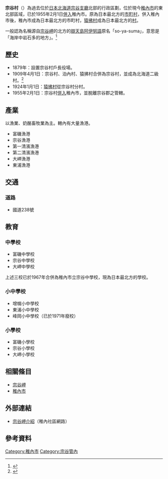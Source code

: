 {{Otheruses|宗谷|subject=過去位於北海道宗谷支廳的一個村|other=同名的地名}}
{{日本町村 (廢除)
| 自治體名=宗谷
| 町村=村
| 町村章=
| 日文原名=宗谷村
| 平假名=そうやむら
| 羅馬字拼音=Sōya-mura
| 廢除時間=1955年2月1日
| 廢除理由=[[編入合併|編入合併]]
| 廢除時處置=[[稚內市|稚內市]]、'''宗谷村'''→稚內市
| 現在自治體=稚內市
| 都道府縣=北海道
| 支廳=宗谷支廳
| 郡=宗谷郡
| 編號=
| 面積=
| 邊界未定=
| 人口=
| 統計時間=
| 自治體=[[稚內市|稚內市]]、[[猿拂村|猿拂村]]
| 樹=
| 花=
| 其他象徵物=
| 其他象徵=
| 郵遞區號=
| 所在地=
| 電話號碼=
| 外部連結=
| 經度=
| 緯度=
| 地圖=
| 註記=
}}
'''宗谷村'''（{{jpn|j=宗谷村|hg=そうやむら|rm=Sōya mura|f=y}}）為過去位於[[日本|日本]][[北海道|北海道]][[宗谷支廳|宗谷支廳]]北部的行政區劃，位於現今[[稚內市|稚內市]]的東北部區域，已於1955年2月1日[[市町村合併|併入]]稚內市。原為日本最北方的[[市町村|市町村]]，併入稚內市後，稚內市成為日本最北方的市町村，[[猿拂村|猿拂村]]成為日本最北方的[[村|村]]。

一般認為名稱源自[[宗谷岬|宗谷岬]]的北方的[[辯天島_(稚內市)|辯天島]][[阿伊努語|阿伊努語]]原名「so-ya-suma」，意思是「海岸中岩石多的地方」。<ref>{{Cite web| publisher=宗谷支廳政府| title=平成19年度管內概要「宗谷」| url=http://www.souya.pref.hokkaido.lg.jp/NR/rdonlyres/032CACBA-FBD0-4CC1-A909-0A944E76B4D9/0/01mokuji.pdf| format=PDF| accessdate=2007年5月31日| language=ja}}{{dead link|date=2017年12月 |bot=InternetArchiveBot |fix-attempted=yes }}</ref>

==歷史==
*1879年：設置宗谷村戶長役場。
*1909年4月1日：宗谷村、泊內村、猿拂村合併為宗谷村，並成為北海道二級村。<ref>{{Cite web |url=http://homepage1.nifty.com/ishato/tiri/sityoson/01hokkai/01_hokkai21.htm#soya |title=市町村的變遷 - 北海道［道東・道北］ |publisher=ISSIE |accessdate=2008年7月11日 |language=ja |deadurl=yes |archiveurl=https://web.archive.org/web/20091001194212/http://homepage1.nifty.com/ishato/tiri/sityoson/01hokkai/01_hokkai21.htm#soya |archivedate=2009年10月1日 }}</ref>
*1924年1月1日：[[猿拂村|猿拂村]]從宗谷村分村。
*1955年2月1日：宗谷村[[市町村合併|併入]]稚內市，並脫離宗谷郡之管轄。

==產業==
以漁業、奶酪畜牧業為主。轄內有大量漁港。
*富磯漁港 
*宗谷漁港 
*第一清濱漁港 
*第二清濱漁港 
*大岬漁港 
*東浦漁港 

==交通==
===道路===
*國道238號

==教育==
===中學校===
*富磯中學校 
*宗谷中學校
*大岬中學校
上述三校已於1967年合併為稚內市立宗谷中學校，現為日本最北方的學校。

===小中學校===
*增幌小中學校
*東浦小中學校
*峰岡小中學校（已於1971年廢校）

===小學校===
*富磯小學校
*宗谷小學校
*大岬小學校

==相關條目==
{{Commonscat|Cape Soya}}
*[[宗谷岬|宗谷岬]]
*[[稚內市|稚內市]]

==外部連結==
*{{Ja icon}}[https://web.archive.org/web/20061112063341/http://city.hokkai.or.jp/~waka-cmn/soya.htm 宗谷岬介紹]（稚內社區網路）

==參考資料==
<div style="font-size: 85%">
<references />
</div>

{{宗谷支廳}}

[[Category:稚內市|Category:稚內市]]
[[Category:宗谷管內|Category:宗谷管內]]